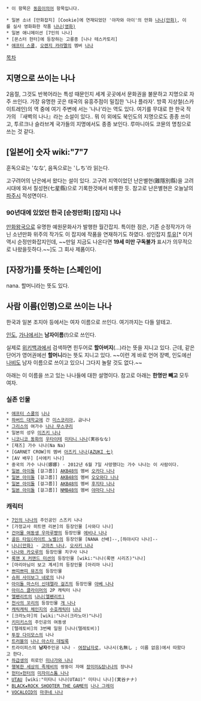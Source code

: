  * 이 항목은 [[동음이의어]] 항목입니다.


 * 일본 소녀 [만화잡지] [Cookie]에 연재되었던 '야자와 아이'의 만화 [[나나(만화)]], 이를 실사 영화화한 작품 [[나나(영화)]]
 * 일본 애니메이션 [7인의 나나]
 * [몬스터 헌터]에 등장하는 고룡종 [나나 테스카토리]
 * [[애프터 스쿨]], [[오렌지 캬라멜]]의 멤버 [[나나(애프터 스쿨)|나나]]

[[목차]]
== 지명으로 쓰이는 나나 ==
2음절, 그것도 반복어라는 특성 때문인지 세계 곳곳에서 문화권을 불문하고 지명으로 자주 쓰인다. 가장 유명한 곳은 태국의 유흥주점이 밀집한 '나나 플라자'. 방콕 지상철(스카이트레인)의 역 중에 여기 주변에 서는 '나나'라는 역도 있다. 여기를 무대로 한 한국 작가의 『새벽의 나나』라는 소설이 있다.. 뭐 이 외에도 북인도의 지명으로도 종종 쓰이고, 투르크나 슬라브계 국가들의 지명에서도 종종 보인다. 루마니아도 코뮨의 명칭으로 쓰는 것 같다.

== [일본어] 숫자 wiki:"7"7 ==
훈독으로는 'なな', 음독으로는 'しち'라 읽는다.

고구려어의 난은에서 왔다는 설이 있다. 고구려 지역이었던 난은별현(難隱別縣)을 고려시대에 와서 칠성현(七星縣)으로 기록한것에서 비롯한 듯. 참고로 난은별현은 오늘날의 [[파주]]시 적성면이다.

=== 90년대에 있었던 한국 [순정만화] [잡지] 나나 ===
[[만화왕국]]으로 유명한 예원문화사가 발행한 월간잡지. 특이한 점은, 기존 순정작가가 아닌 소년만화 위주의 작가도 이 잡지에 작품을 연재하기도 하였다. 성인잡지 [[투유]][* 이거 역시 순정만화잡지인데, ~~만일 지금도 나온다면 '''19세 미만 구독불가''' 표시가 의무적으로 나왔을듯하다.~~]도 그 회사 제품이다.

== [자장가]를 뜻하는 [스페인어] ==
nana. 할머니라는 뜻도 있다. 

== 사람 이름(인명)으로 쓰이는 나나 ==
한국과 일본 조지아 등에서는 여자 이름으로 쓰인다. 여기까지는 다들 알테고.

[[인도]], [[가나]]에서는 '''남자이름'''(!)으로 쓰인다.

실제로 [[위키백과]]에서 검색하면 힌두어로 '''할아버지'''(…)라는 뜻을 지니고 있다. 근데, 같은 단어가 영어권에선 '''할머니'''라는 뜻도 지니고 있다. ~~이런 게 바로 언어 장벽, 인도에선 [[나비]]도 남자 이름으로 쓰이고 있으니 그다지 놀랄 것도 없다.~~

아래는 이 이름을 쓰고 있는 나나들에 대한 설명이다. 참고로 아래는 '''한명만 빼고''' 모두 여자.

=== 실존 인물 ===
 * [[애프터 스쿨]]의 [[나나(애프터 스쿨)|나나]]
 * [[하버드 대학교]]에 간 [[미스코리아]], 금나나
 * [[그리스]]의 여가수 [[나나 무스쿠리]]
 * 일본의 성우 [[미즈키 나나]]
 * [[니코니코 동화]]의 [[우타이테]] [[미타니 나나]](実谷なな)
 * [재즈] 가수 나나(Na Na)
 * [GARNET CROW]의 멤버 [[아즈키 나나(AZUKI 七)]] 
 * [AV 배우] [사에키 나나]
 * 중국의 가수 나나(娜娜) - 2012년 6월 7일 사망했다는 가수 나나는 이 사람이다.
 * [[일본 아이돌]] [걸그룹]] [[AKB48]]의 멤버 [[오카다 나나]]
 * [[일본 아이돌]] [걸그룹]] [[AKB48]]의 멤버 [[오오와다 나나]]
 * [[일본 아이돌]] [걸그룹]] [[AKB48]]의 멤버 [[후지타 나나]]
 * [[일본 아이돌]] [걸그룹]] [[NMB48]]의 멤버 [[야마다 나나]]

=== 캐릭터 ===
 * [[7인의 나나]]의 주인공인 스즈키 나나
 * [가정교사 히트맨 리본]의 등장인물 [사와다 나나]
 * [[건어물 여동생 우마루쨩]]의 등장인물 [[에비나 나나]]
 * [[골든 타임(라이트 노벨)]]의 등장인물 [NANA 선배]--,[하야시다 나나]--
 * [[나나(만화)]] - [[고마츠 나나]], [[오사키 나나]]
 * [[나나와 카오루]]의 등장인물 치구사 나나
 * [[록맨 X 커맨드 미션]]의 등장인물 [wiki:"나나(록맨 시리즈)"나나]
 * [마리아님이 보고 계셔]의 등장인물 [아리마 나나]
 * [[쁘띠쁘띠 뮤즈]]의 등장인물
 * [[슈퍼 사이보그 네로]]의 나나
 * [[아이돌 마스터 신데렐라 걸즈]]의 등장인물 [[아베 나나]]
 * [[아이스 클라이머]]의 2P 캐릭터 나나
 * [[엘펜리트]]의 [[나나(엘펜리트)]]
 * [[천사의 꼬리]]의 등장인물 [[개 나나]]
 * [[캐릭캐릭 체인지]]의 [[수호캐릭터]] [[나나]]
 * [크라노아]의 [wiki:"나나(크라노아)"나나]
 * [[키미키스]]의 주인공의 여동생
 * [텔레토비]의 3번째 일원 [나나(텔레토비)]
 * [[투장 다이모스]]의 나나
 * [[트러블]]의 [[나나 아스타 데빌룩]]
 * 트라이피스의 '''남자'''주인공 나나 - [[여장남자]]로, 나나시(名無し ; 이름 없음)에서 따왔다고 한다.
 * [[하급생]]의 히로인 [[미나가와 나나]]
 * [[행복한 세상의 족제비]]의 쌍둥이 자매 [[장미미&장나나]]의 장나나
 * [[헌터×헌터]]의 [[미자이스톰 나나]]
 * [[UTAU]] [wiki:"미타니 나나(UTAU)" 미타니 나나](実谷ナナ)
 * [[BLACK★ROCK SHOOTER THE GAME]]의 [[나나 그레이]]
 * [[VOCALOID]]의 [[마쿠네 나나]]
